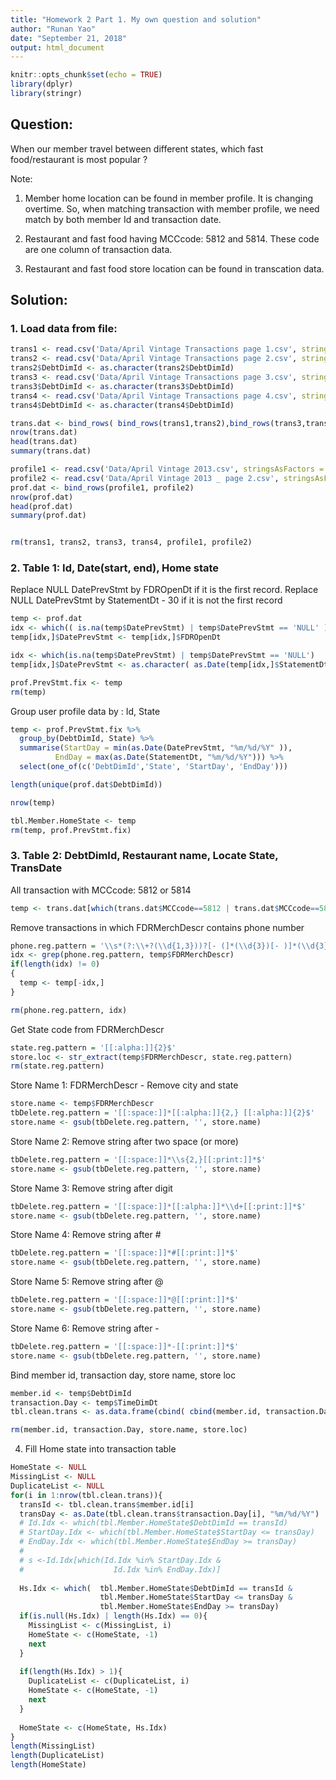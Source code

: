 ```yaml
---
title: "Homework 2 Part 1. My own question and solution"
author: "Runan Yao"
date: "September 21, 2018"
output: html_document
---
```


```r
knitr::opts_chunk$set(echo = TRUE)
library(dplyr)
library(stringr)
```

## Question:

When our member travel between different states, which fast food/restaurant is most popular ? 

Note:

1. Member home location can be found in member profile. It is changing overtime. 
So, when matching transaction with member profile, we need match by both member Id and transaction date.

2. Restaurant and fast food having MCCcode: 5812 and 5814. These code are one column of transaction data.

3. Restaurant and fast food store location can be found in transcation data.

## Solution:

### 1. Load data from file:

```r
trans1 <- read.csv('Data/April Vintage Transactions page 1.csv', stringsAsFactors=FALSE)
trans2 <- read.csv('Data/April Vintage Transactions page 2.csv', stringsAsFactors=FALSE)
trans2$DebtDimId <- as.character(trans2$DebtDimId)
trans3 <- read.csv('Data/April Vintage Transactions page 3.csv', stringsAsFactors=FALSE)
trans3$DebtDimId <- as.character(trans3$DebtDimId)
trans4 <- read.csv('Data/April Vintage Transactions page 4.csv', stringsAsFactors=FALSE)
trans4$DebtDimId <- as.character(trans4$DebtDimId)

trans.dat <- bind_rows( bind_rows(trans1,trans2),bind_rows(trans3,trans4) )
nrow(trans.dat)
head(trans.dat)
summary(trans.dat)

profile1 <- read.csv('Data/April Vintage 2013.csv', stringsAsFactors = FALSE)
profile2 <- read.csv('Data/April Vintage 2013 _ page 2.csv', stringsAsFactors = FALSE)
prof.dat <- bind_rows(profile1, profile2)
nrow(prof.dat)
head(prof.dat)
summary(prof.dat)


rm(trans1, trans2, trans3, trans4, profile1, profile2)
```

### 2. Table 1: Id, Date(start, end), Home state

Replace NULL DatePrevStmt by FDROpenDt if it is the first record. 
Replace NULL DatePrevStmt by StatementDt - 30 if it is not the first record
```r
temp <- prof.dat
idx <- which(( is.na(temp$DatePrevStmt) | temp$DatePrevStmt == 'NULL' ) & temp$MOB == 0)
temp[idx,]$DatePrevStmt <- temp[idx,]$FDROpenDt

idx <- which(is.na(temp$DatePrevStmt) | temp$DatePrevStmt == 'NULL')
temp[idx,]$DatePrevStmt <- as.character( as.Date(temp[idx,]$StatementDt, "%m/%d/%Y") - 30 )

prof.PrevStmt.fix <- temp
rm(temp)
```


Group user profile data by : Id, State
```r
temp <- prof.PrevStmt.fix %>%
  group_by(DebtDimId, State) %>%
  summarise(StartDay = min(as.Date(DatePrevStmt, "%m/%d/%Y" )),
          EndDay = max(as.Date(StatementDt, "%m/%d/%Y"))) %>%
  select(one_of(c('DebtDimId','State', 'StartDay', 'EndDay')))

length(unique(prof.dat$DebtDimId))

nrow(temp)

tbl.Member.HomeState <- temp
rm(temp, prof.PrevStmt.fix)


```

### 3. Table 2: DebtDimId, Restaurant name, Locate State, TransDate

All transaction with MCCcode: 5812 or 5814 
```r
temp <- trans.dat[which(trans.dat$MCCcode==5812 | trans.dat$MCCcode==5814),]

```

Remove transactions in which FDRMerchDescr contains phone number
```r
phone.reg.pattern = '\\s*(?:\\+?(\\d{1,3}))?[- (]*(\\d{3})[- )]*(\\d{3})[- ]*(\\d{4})(?: *[x/#]{1}(\\d+))?\\s*'
idx <- grep(phone.reg.pattern, temp$FDRMerchDescr)
if(length(idx) != 0)
{
  temp <- temp[-idx,]  
}

rm(phone.reg.pattern, idx)
```

Get State code from FDRMerchDescr
```r
state.reg.pattern = '[[:alpha:]]{2}$'
store.loc <- str_extract(temp$FDRMerchDescr, state.reg.pattern)
rm(state.reg.pattern)
```

Store Name 1: FDRMerchDescr - Remove city and state
```r
store.name <- temp$FDRMerchDescr
tbDelete.reg.pattern = '[[:space:]]*[[:alpha:]]{2,} [[:alpha:]]{2}$'
store.name <- gsub(tbDelete.reg.pattern, '', store.name)
```

Store Name 2: Remove string after two space (or more)
```r
tbDelete.reg.pattern = '[[:space:]]*\\s{2,}[[:print:]]*$'
store.name <- gsub(tbDelete.reg.pattern, '', store.name)
```

Store Name 3: Remove string after digit
```r
tbDelete.reg.pattern = '[[:space:]]*[[:alpha:]]*\\d+[[:print:]]*$'
store.name <- gsub(tbDelete.reg.pattern, '', store.name)
```

Store Name 4: Remove string after #
```r
tbDelete.reg.pattern = '[[:space:]]*#[[:print:]]*$'
store.name <- gsub(tbDelete.reg.pattern, '', store.name)
```

Store Name 5: Remove string after @
```r
tbDelete.reg.pattern = '[[:space:]]*@[[:print:]]*$'
store.name <- gsub(tbDelete.reg.pattern, '', store.name)
```

Store Name 6: Remove string after -
```r
tbDelete.reg.pattern = '[[:space:]]*-[[:print:]]*$'
store.name <- gsub(tbDelete.reg.pattern, '', store.name)
```

Bind member id, transaction day, store name, store loc
```r
member.id <- temp$DebtDimId
transaction.Day <- temp$TimeDimDt
tbl.clean.trans <- as.data.frame(cbind( cbind(member.id, transaction.Day), cbind(store.name, store.loc) ))

rm(member.id, transaction.Day, store.name, store.loc)
```


4. Fill Home state into transaction table
```r
HomeState <- NULL
MissingList <- NULL
DuplicateList <- NULL
for(i in 1:nrow(tbl.clean.trans)){
  transId <- tbl.clean.trans$member.id[i]
  transDay <- as.Date(tbl.clean.trans$transaction.Day[i], "%m/%d/%Y")
  # Id.Idx <- which(tbl.Member.HomeState$DebtDimId == transId)
  # StartDay.Idx <- which(tbl.Member.HomeState$StartDay <= transDay)
  # EndDay.Idx <- which(tbl.Member.HomeState$EndDay >= transDay)
  #   
  # s <-Id.Idx[which(Id.Idx %in% StartDay.Idx &
  #                    Id.Idx %in% EndDay.Idx)]
  
  Hs.Idx <- which(  tbl.Member.HomeState$DebtDimId == transId &
                    tbl.Member.HomeState$StartDay <= transDay &
                    tbl.Member.HomeState$EndDay >= transDay)
  if(is.null(Hs.Idx) | length(Hs.Idx) == 0){
    MissingList <- c(MissingList, i)
    HomeState <- c(HomeState, -1)
    next
  }
  
  if(length(Hs.Idx) > 1){
    DuplicateList <- c(DuplicateList, i)
    HomeState <- c(HomeState, -1)
    next
  }
  
  HomeState <- c(HomeState, Hs.Idx)
}
length(MissingList)
length(DuplicateList)
length(HomeState)

```
<!-- ### 2. Find all utility transaction -->

<!-- ```{r} -->
<!-- trans.dat.util <- trans.dat[which(trans.dat$MCCcode == 4900),] -->

<!-- nrow(trans.dat.util) -->
<!-- head(trans.dat.util) -->
<!-- summary(trans.dat.util) -->

<!-- member.list.util <- trans.dat.util$DebtDimId -->

<!-- ``` -->

<!-- ### 3. Figure out which state the user is living in -->

<!-- Here I suggest using fast food/restaurant to figure out where the member are living in.  -->

<!-- If we cannot find any fast food/restaurant record, we then move to durg store/pharmacies.  -->

<!-- The third one we will try to use (if above two cannot give us the answer), is gas station. (Note: there are 2 different MCCcode for fuel supply, one of them is auto fuel only: 5542, the other one is Fuel Dealers – Coal, Fuel Oil, Liquefied Petroleum, Wood: 5983) -->

<!-- If still not, we will report how many we are failed to be located. -->

<!-- Bias? Yes. If someone never eat outside if they could cook (at home), however, they eat fast food when they are traveling. Then, the address of this member will be miss classified. -->


<!-- #### restaurant and fast food having MCCcode: 5812 and 5814 -->
<!-- ```{r} -->
<!-- trans.dat.food <- trans.dat[which(trans.dat$MCCcode == 5812 | trans.dat$MCCcode == 5814 ),] -->

<!-- member.not.in.food <- member.list.util[which(!( member.list.util %in% trans.dat.food$DebtDimId) )] -->

<!-- length(member.not.in.food) -->
<!-- ``` -->

<!-- In 873 members, we have 224 member has no food record. -->

<!-- #### durg store or pharmacies MCCcode: 5912 -->
<!-- ```{r} -->
<!-- trans.dat.drug <- trans.dat[which(trans.dat$MCCcode == 5912 ),] -->

<!-- member.not.in.durg.either <- member.not.in.food[which(!( member.not.in.food %in% trans.dat.drug$DebtDimId) )] -->

<!-- length(member.not.in.durg.either) -->
<!-- ``` -->

<!-- In 224 unkown member, 170 has no durg record. -->

<!-- #### Automated Fuel Dispenser MCCcode: 5542 -->

<!-- ```{r} -->
<!-- trans.dat.fuel <- trans.dat[which(trans.dat$MCCcode == 5542 ),] -->

<!-- member.not.located <- member.not.in.durg.either[which(!( member.not.in.durg.either %in% trans.dat.fuel$DebtDimId) )] -->

<!-- length(member.not.located) -->
<!-- ``` -->

<!-- After 3 different tech, we still have 109 member cannot be located.  -->





